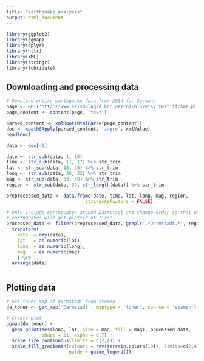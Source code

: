 ```yaml
---
title: "earthquake_analysis"
output: html_document
---
```



```r

library(ggplot2)
library(ggmap)
library(dplyr)
library(httr)
library(XML)
library(stringr)
library(lubridate)

```

## Downloading and processing data

```r

# Download entire earthquake data from 2014 for Germany
page <- GET('http://www.seismologie.bgr.de/cgi-bin/eisy_test_iframe.pl?begin_date=20140101&end_date=20140713&min_lat=&max_lat=&min_lon=&max_lon=&min_mag=&max_mag=&')
page_content <- content(page, 'text')

parsed_content <- xmlRoot(htmlParse(page_content))
doc <- xpathSApply(parsed_content, '//pre', xmlValue)
head(doc)

data <- doc[-1]

date <- str_sub(data, 1, 10) 
time <- str_sub(data, 11, 17) %>% str_trim 
lat <- str_sub(data, 18, 25) %>% str_trim 
long <- str_sub(data, 26, 32) %>% str_trim 
mag <- str_sub(data, 33, 38) %>% str_trim 
region <- str_sub(data, 39, str_length(data)) %>% str_trim

preprocessed_data <- data.frame(date, time, lat, long, mag, region, 
                             stringsAsFactors = FALSE)

# Only include earthquakes around Darmstadt and change order so that older
# earthquakes will get plotted at first
processed_data <- filter(preprocessed_data, grepl('.*Darmstadt.*', region)) %>%
  transform(
    date  = dmy(date),
    lat   = as.numeric(lat),
    long  = as.numeric(long),
    mag   = as.numeric(mag)
    ) %>%
  arrange(date)

```

```r


```


## Plotting data

```r

# Get toner map of Darmstadt from Stamen
da_toner <- get_map('Darmstadt', maptype = 'toner', source = 'stamen')

# Create plot
ggmap(da_toner) +
  geom_point(aes(long, lat, size = mag, fill = mag), processed_data, 
             shape = 21, alpha = 0.7) +
  scale_size_continuous(limits = c(2,4)) +
  scale_fill_gradientn(colours = rev(terrain.colors(10)), limits=c(2,4), 
                       guide = guide_legend())

```

